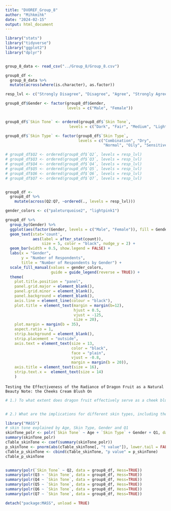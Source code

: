 ```yaml
---
title: "DVOREF_Group_8"
author: "Mihkmihk"
date: "2024-02-15"
output: html_document
---
```


```r
library("stats")
library("tidyverse")
library("ggplot2")
library("dplyr")


group_8_data <- read_csv("../Group_8/Group_8.csv")

group8_df <-
  group_8_data %>% 
  mutate(across(where(is.character), as.factor)) 

resp_lvl <- c("Strongly Disagree", "Disagree", "Agree", "Strongly Agree")

group8_df$Gender <- factor(group8_df$Gender,
                           levels = c("Male", "Female"))


group8_df$`Skin Tone` <- ordered(group8_df$`Skin Tone`,
                            levels = c("Dark", "Fair", "Medium", "Light"))

group8_df$`Skin Type` <- factor(group8_df$`Skin Type`, 
                                levels = c("Combination", "Dry", 
                                           "Normal", "Oily", "Sensitive"))

# group8_df$Q2 <- ordered(group8_df$`Q2`, levels = resp_lvl)
# group8_df$Q3 <- ordered(group8_df$`Q3`, levels = resp_lvl)
# group8_df$Q4 <- ordered(group8_df$`Q4`, levels = resp_lvl)
# group8_df$Q5 <- ordered(group8_df$`Q5`, levels = resp_lvl)
# group8_df$Q6 <- ordered(group8_df$`Q6`, levels = resp_lvl)
# group8_df$Q7 <- ordered(group8_df$`Q7`, levels = resp_lvl)


group8_df <-
  group8_df %>% 
    mutate(across(Q2:Q7, ~ordered(., levels = resp_lvl)))
```

```r
gender_colors <- c("paleturquoise2", "lightpink1")

group8_df %>% 
  group_by(Gender) %>%
  ggplot(aes(factor(Gender, levels = c("Male", "Female")), fill = Gender)) +
  geom_text(stat='count',
            aes(label = after_stat(count)),
                size = 5, color = "black", nudge_y = 2) +
  geom_bar(width = 0.5, show.legend = FALSE) +
  labs(x = "Gender",
       y = "Number of Respondents",
       title = "Number of Respondents by Gender") +
  scale_fill_manual(values = gender_colors, 
                    guide = guide_legend(reverse = TRUE)) + 
  theme(
    plot.title.position = "panel",
    panel.grid.major = element_blank(), 
    panel.grid.minor = element_blank(),
    panel.background = element_blank(), 
    axis.line = element_line(colour = "black"),
    plot.title = element_text(margin = margin(b=12),
                              hjust = 0.5,
                              vjust = -125,
                              size = 20),
    plot.margin = margin(b = 35),
    aspect.ratio = 1,
    strip.background = element_blank(),
    strip.placement = "outside",
    axis.text = element_text(size = 13,
                             color = "black",
                             face = "plain",
                             vjust = -0.8,
                             margin = margin(b = 20)), 
    axis.title = element_text(size = 16),
    strip.text.x =  element_text(size = 14)
    )
```


``` Testing the Effectiveness of the Radiance of ```
```Dragon Fruit as a Natural Beauty Note: the Cheeks Cream Blush On ```

```r
# 1.) To what extent does dragon fruit effectively serve as a cheek blush, and how consistent is it in delivering the desired blush effect in comparison to traditional makeup products?



```


```r
# 2.) What are the implications for different skin types, including the risk of skin sensitivities, allergic reactions, or irritations when using dragon fruit as a blush?

library("MASS")
# skin tone explained by Age, Skin Type, Gender and Q1
skinTone_polr <- polr(`Skin Tone` ~ Age + `Skin Type` + Gender + Q1, data = group8_df, Hess=TRUE)
summary(skinTone_polr)
cTable_skinTone <- coef(summary(skinTone_polr))
p_skinTone <- pnorm(abs(cTable_skinTone[, "t value"]), lower.tail = FALSE) * 2
cTable_p_skinTone <- cbind(cTable_skinTone, "p value" = p_skinTone)
cTable_p_skinTone


summary(polr(`Skin Tone` ~ Q2, data = group8_df, Hess=TRUE))
summary(polr(Q3 ~ `Skin Tone`, data = group8_df, Hess=TRUE))
summary(polr(Q4 ~ `Skin Tone`, data = group8_df, Hess=TRUE))
summary(polr(Q5 ~ `Skin Tone`, data = group8_df, Hess=TRUE))
summary(polr(Q6 ~ `Skin Tone`, data = group8_df, Hess=TRUE))
summary(polr(Q7 ~ `Skin Tone`, data = group8_df, Hess=TRUE))

detach("package:MASS", unload = TRUE)
```


```r
```








